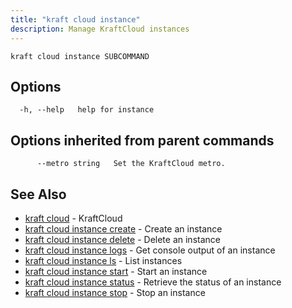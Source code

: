 ```yaml
---
title: "kraft cloud instance"
description: Manage KraftCloud instances
---
```


```console
kraft cloud instance SUBCOMMAND
```

## Options

```text
  -h, --help   help for instance
```

## Options inherited from parent commands

```text
      --metro string   Set the KraftCloud metro.
```

## See Also

* [kraft cloud](kraft_cloud.md)	 - KraftCloud
* [kraft cloud instance create](/docs/cli/reference/kraft/cloud/instance/create)	 - Create an instance
* [kraft cloud instance delete](/docs/cli/reference/kraft/cloud/instance/delete)	 - Delete an instance
* [kraft cloud instance logs](/docs/cli/reference/kraft/cloud/instance/logs)	 - Get console output of an instance
* [kraft cloud instance ls](/docs/cli/reference/kraft/cloud/instance/ls)	 - List instances
* [kraft cloud instance start](/docs/cli/reference/kraft/cloud/instance/start)	 - Start an instance
* [kraft cloud instance status](/docs/cli/reference/kraft/cloud/instance/status)	 - Retrieve the status of an instance
* [kraft cloud instance stop](/docs/cli/reference/kraft/cloud/instance/stop)	 - Stop an instance

